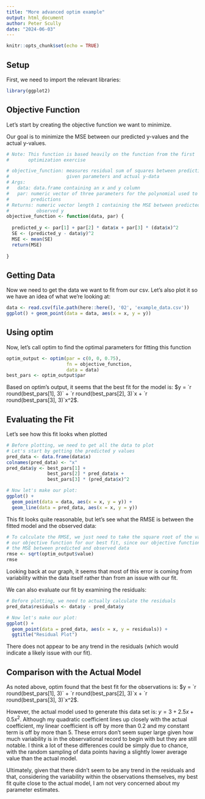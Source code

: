 ```yaml
---
title: "More advanced optim example"
output: html_document
author: Peter Scully
date: "2024-06-03"
---
```


```r
knitr::opts_chunk$set(echo = TRUE)
```

## Setup
First, we need to import the relevant libraries:
```r
library(ggplot2)
```

## Objective Function

Let's start by creating the objective function we want to minimize.

Our goal is to minimize the MSE between our predicted y-values and the actual
y-values.
```r
# Note: This function is based heavily on the function from the first 
#       optimization exercise

# objective_function: measures residual sum of squares between predictions for
#                     given parameters and actual y-data
# Args: 
#   data: data.frame containing an x and y column 
#   par: numeric vector of three parameters for the polynomial used to make 
#        predictions
# Returns: numeric vector length 1 containing the MSE between predicted and
#          observed y
objective_function <- function(data, par) {
  
  predicted_y <- par[1] + par[2] * data$x + par[3] * (data$x)^2
  SE <- (predicted_y - data$y)^2
  MSE <- mean(SE)
  return(MSE)
  
}
```


## Getting Data
Now we need to get the data we want to fit from our csv. Let's also plot it
so we have an idea of what we're looking at:
```r
data <- read.csv(file.path(here::here(), '02', 'example_data.csv'))
ggplot() + geom_point(data = data, aes(x = x, y = y))
```

## Using optim
Now, let's call optim to find the optimal parameters for fitting this function
```r
optim_output <- optim(par = c(0, 0, 0.75),
                      fn = objective_function,
                      data = data)
best_pars <- optim_output$par
```

Based on optim's output, it seems that the best fit for the model is: $y = `r round(best_pars[1], 3)` + `r round(best_pars[2], 3)`x + `r round(best_pars[3], 3)`x^2$. 

## Evaluating the Fit

Let's see how this fit looks when plotted
```r
# Before plotting, we need to get all the data to plot
# Let's start by getting the predicted y values
pred_data <- data.frame(data$x)
colnames(pred_data) <- "x"
pred_data$y <- best_pars[1] + 
               best_pars[2] * pred_data$x + 
               best_pars[3] * (pred_data$x)^2

# Now let's make our plot:
ggplot() + 
  geom_point(data = data, aes(x = x, y = y)) +
  geom_line(data = pred_data, aes(x = x, y = y))

```

This fit looks quite reasonable, but let's see what the RMSE is between the fitted model and the observed data:
```r
# To calculate the RMSE, we just need to take the square root of the value of 
# our objective function for our best fit, since our objective function finds 
# the MSE between predicted and observed data
rmse <- sqrt(optim_output$value)
rmse
```

Looking back at our graph, it seems that most of this error is coming from variability within the data itself rather than from an issue with our fit.

We can also evaluate our fit by examining the residuals:
```r
# Before plotting, we need to actually calculate the residuals
pred_data$residuals <- data$y - pred_data$y

# Now let's make our plot:
ggplot() + 
  geom_point(data = pred_data, aes(x = x, y = residuals)) +
  ggtitle("Residual Plot")

```

There does not appear to be any trend in the residuals (which would indicate a likely issue with our fit).

## Comparison with the Actual Model
As noted above, optim found that the best fit for the observations is: $y = `r round(best_pars[1], 3)` + `r round(best_pars[2], 3)`x + `r round(best_pars[3], 3)`x^2$. 

However, the actual model used to generate this data set is: $y = 3 + 2.5x + 0.5x^2$. Although my quadratic coefficient lines up closely with the actual coefficient, my linear coefficient is off by more than 0.2 and my constant term is off by more than 5. These errors don't seem super large given how much variability is in the observational record to begin with but they are still notable. I think a lot of these differences could be simply due to chance, with the random sampling of data points having a slightly lower average value than the actual model.

Ultimately, given that there didn't seem to be any trend in the residuals and that, considering the variability within the observations themselves, my best fit quite close to the actual model, I am not very concerned about my parameter estimates.
